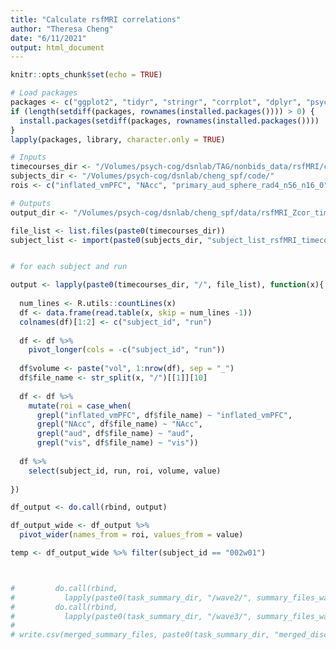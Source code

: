 ```yaml
---
title: "Calculate rsfMRI correlations"
author: "Theresa Cheng"
date: "6/11/2021"
output: html_document
---
```


```r
knitr::opts_chunk$set(echo = TRUE)

# Load packages
packages <- c("ggplot2", "tidyr", "stringr", "corrplot", "dplyr", "psych", "rio", "DescTools")
if (length(setdiff(packages, rownames(installed.packages()))) > 0) {
  install.packages(setdiff(packages, rownames(installed.packages())))  
}
lapply(packages, library, character.only = TRUE)

# Inputs
timecourses_dir <- "/Volumes/psych-cog/dsnlab/TAG/nonbids_data/rsfMRI/cheng_spf/timecourses"
subjects_dir <- "/Volumes/psych-cog/dsnlab/cheng_spf/code/"
rois <- c("inflated_vmPFC", "NAcc", "primary_aud_sphere_rad4_n56_n16_0", "primary_vis_sphere_rad4_n4_n88_4")

# Outputs 
output_dir <- "/Volumes/psych-cog/dsnlab/cheng_spf/data/rsfMRI_Zcor_timecourses"
```

```r

file_list <- list.files(paste0(timecourses_dir))
subject_list <- import(paste0(subjects_dir, "subject_list_rsfMRI_timecourses.txt"))
```


```r




```


```r

# for each subject and run

output <- lapply(paste0(timecourses_dir, "/", file_list), function(x){
 
  num_lines <- R.utils::countLines(x)
  df <- data.frame(read.table(x, skip = num_lines -1))
  colnames(df)[1:2] <- c("subject_id", "run")
  
  df <- df %>% 
    pivot_longer(cols = -c("subject_id", "run"))
  
  df$volume <- paste("vol", 1:nrow(df), sep = "_")
  df$file_name <- str_split(x, "/")[[1]][10]
  
  df <- df %>% 
    mutate(roi = case_when(
      grepl("inflated_vmPFC", df$file_name) ~ "inflated_vmPFC", 
      grepl("NAcc", df$file_name) ~ "NAcc", 
      grepl("aud", df$file_name) ~ "aud", 
      grepl("vis", df$file_name) ~ "vis"))
  
  df %>% 
    select(subject_id, run, roi, volume, value)
  
})

df_output <- do.call(rbind, output)

df_output_wide <- df_output %>% 
  pivot_wider(names_from = roi, values_from = value)

temp <- df_output_wide %>% filter(subject_id == "002w01") 



#         do.call(rbind,
#           lapply(paste0(task_summary_dir, "/wave2/", summary_files_wave2), import)),
#         do.call(rbind,
#           lapply(paste0(task_summary_dir, "/wave3/", summary_files_wave3), import)))
# 
# write.csv(merged_summary_files, paste0(task_summary_dir, "merged_disclosure_summary_files.csv"))

```